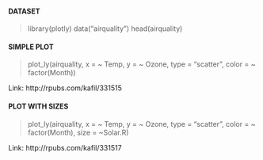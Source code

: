 
#### DATASET

> library(plotly)
> data("airquality")
> head(airquality)


#### SIMPLE PLOT

> plot_ly(airquality, x = ~ Temp, y = ~ Ozone, type = "scatter", color = ~ factor(Month))

Link: http://rpubs.com/kafil/331515 


#### PLOT WITH SIZES

> plot_ly(airquality, x = ~ Temp, y = ~ Ozone, type = "scatter", color = ~ factor(Month), size = ~Solar.R)

Link: http://rpubs.com/kafil/331517

